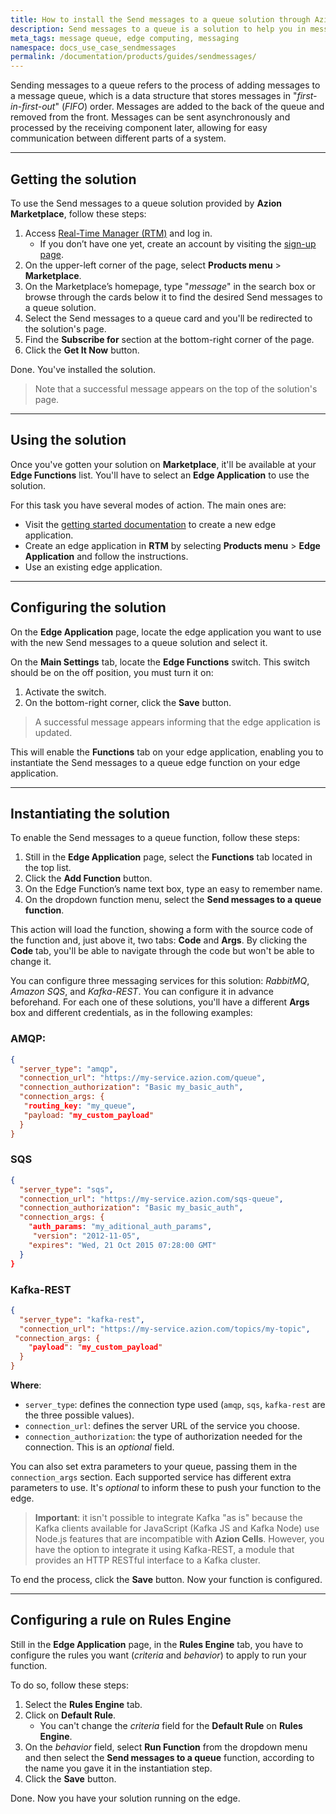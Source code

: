 ```yaml
---
title: How to install the Send messages to a queue solution through Azion Marketplace
description: Send messages to a queue is a solution to help you in messaging services and queues.
meta_tags: message queue, edge computing, messaging
namespace: docs_use_case_sendmessages
permalink: /documentation/products/guides/sendmessages/
---
```


Sending messages to a queue refers to the process of adding messages to a message queue, which is a data structure that stores messages in "*first-in-first-out*" (*FIFO*) order. Messages are added to the back of the queue and removed from the front. Messages can be sent asynchronously and processed by the receiving component later, allowing for easy communication between different parts of a system.

---

## Getting the solution

To use the Send messages to a queue solution provided by **Azion Marketplace**, follow these steps:

1. Access [Real-Time Manager (RTM)](https://manager.azion.com) and log in.
    - If you don’t have one yet, create an account by visiting the [sign-up page](https://sso.azion.com/).
2. On the upper-left corner of the page, select **Products menu** > **Marketplace**.
3. On the Marketplace’s homepage, type "*message*" in the search box or browse through the cards below it to find the desired Send messages to a queue solution.
4. Select the Send messages to a queue card and you'll be redirected to the solution's page.
5. Find the **Subscribe for** section at the bottom-right corner of the page.
6. Click the **Get It Now** button.

Done. You've installed the solution.

> Note that a successful message appears on the top of the solution's page.

---

## Using the solution

Once you've gotten your solution on **Marketplace**, it'll be available at your **Edge Functions** list. You'll have to select an **Edge Application** to use the solution.

For this task you have several modes of action. The main ones are:

- Visit the [getting started documentation](/en/documentation/products/getting-started/) to create a new edge application. 
- Create an edge application in **RTM** by selecting **Products menu** > **Edge Application** and follow the instructions.
- Use an existing edge application.

---

## Configuring the solution

On the **Edge Application** page, locate the edge application you want to use with the new Send messages to a queue solution and select it.

On the **Main Settings** tab, locate the **Edge Functions** switch. This switch should be on the off position, you must turn it on:

1. Activate the switch.
2. On the bottom-right corner, click the **Save** button.

> A successful message appears informing that the edge application is updated.

This will enable the **Functions** tab on your edge application, enabling you to instantiate the Send messages to a queue edge function on your edge application.

---

## Instantiating the solution

To enable the Send messages to a queue function, follow these steps:

1. Still in the **Edge Application** page, select the **Functions** tab located in the top list.
2. Click the **Add Function** button.
3. On the Edge Function’s name text box, type an easy to remember name.
4. On the dropdown function menu, select the **Send messages to a queue function**.

This action will load the function, showing a form with the source code of the function and, just above it, two tabs: **Code** and **Args**. By clicking the **Code** tab, you'll be able to navigate through the code but won't be able to change it.

You can configure three messaging services for this solution: *RabbitMQ*, *Amazon SQS*, and *Kafka-REST*. You can configure it in advance beforehand. For each one of these solutions, you'll have a different **Args** box and different credentials, as in the following examples:

### AMQP:

```json
{
  "server_type": "amqp",
  "connection_url": "https://my-service.azion.com/queue",
  "connection_authorization": "Basic my_basic_auth",
  "connection_args: {	
   "routing_key: "my_queue",
   "payload: "my_custom_payload"
  }
}
```

### SQS

```json
{
  "server_type": "sqs",
  "connection_url": "https://my-service.azion.com/sqs-queue",
  "connection_authorization": "Basic my_basic_auth",
  "connection_args: {
    "auth_params: "my_aditional_auth_params",
     "version": "2012-11-05",
    "expires": "Wed, 21 Oct 2015 07:28:00 GMT"
  }
}
```

### Kafka-REST

```json
{
  "server_type": "kafka-rest",
  "connection_url": "https://my-service.azion.com/topics/my-topic",
 "connection_args: {
    "payload": "my_custom_payload"
  }
}
```

**Where**:
- `server_type`: defines the connection type used (`amqp`, `sqs`, `kafka-rest` are the three possible values).
- `connection_url`: defines the server URL of the service you choose.
- `connection_authorization`: the type of authorization needed for the connection. This is an *optional* field.

You can also set extra parameters to your queue, passing them in the `connection_args` section. Each supported service has different extra parameters to use. It's *optional* to inform these to push your function to the edge.

> **Important**: it isn't possible to integrate Kafka "as is" because the Kafka clients available for JavaScript (Kafka JS and Kafka Node) use Node.js features that are incompatible with **Azion Cells**. However, you have the option to integrate it using Kafka-REST, a module that provides an HTTP RESTful interface to a Kafka cluster.

To end the process, click the **Save** button. Now your function is configured.

---

## Configuring a rule on Rules Engine

Still in the **Edge Application** page, in the **Rules Engine** tab, you have to configure the rules you want (*criteria* and *behavior*) to apply to run your function.

To do so, follow these steps:

1. Select the **Rules Engine** tab.
2. Click on **Default Rule**.
    -  You can't change the *criteria* field for the **Default Rule** on **Rules Engine**.
3. On the *behavior* field, select **Run Function** from the dropdown menu and then select the **Send messages to a queue** function, according to the name you gave it in the instantiation step.
4. Click the **Save** button.

Done. Now you have your solution running on the edge.
